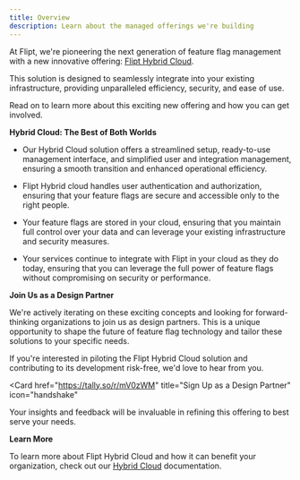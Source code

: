```yaml
---
title: Overview
description: Learn about the managed offerings we're building
---
```


At Flipt, we're pioneering the next generation of feature flag management with a new innovative offering: [Flipt Hybrid Cloud](/cloud/overview).

This solution is designed to seamlessly integrate into your existing infrastructure, providing unparalleled efficiency, security, and ease of use.

Read on to learn more about this exciting new offering and how you can get involved.

**Hybrid Cloud: The Best of Both Worlds**

- Our Hybrid Cloud solution offers a streamlined setup, ready-to-use management interface, and simplified user and integration management, ensuring a smooth transition and enhanced operational efficiency.

- Flipt Hybrid cloud handles user authentication and authorization, ensuring that your feature flags are secure and accessible only to the right people.

- Your feature flags are stored in your cloud, ensuring that you maintain full control over your data and can leverage your existing infrastructure and security measures.

- Your services continue to integrate with Flipt in your cloud as they do today, ensuring that you can leverage the full power of feature flags without compromising on security or performance.

**Join Us as a Design Partner**

We're actively iterating on these exciting concepts and looking for forward-thinking organizations to join us as design partners. This is a unique opportunity to shape the future of feature flag technology and tailor these solutions to your specific needs.

If you're interested in piloting the Flipt Hybrid Cloud solution and contributing to its development risk-free, we'd love to hear from you.

<Card
  href="https://tally.so/r/mV0zWM"
  title="Sign Up as a Design Partner"
  icon="handshake"
>
  Your insights and feedback will be invaluable in refining this offering to
  best serve your needs.
</Card>

**Learn More**

To learn more about Flipt Hybrid Cloud and how it can benefit your organization, check out our [Hybrid Cloud](/cloud/overview) documentation.
